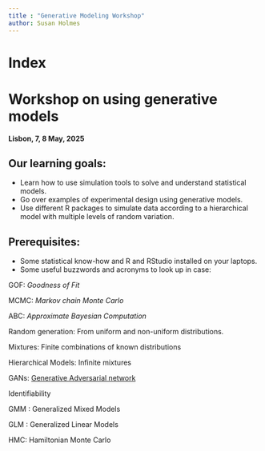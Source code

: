 ```yaml
---
title : "Generative Modeling Workshop"
author: Susan Holmes
---
```


# Index
# Workshop on using generative models

 **Lisbon, 7, 8 May, 2025**


## Our learning goals:

 - Learn how to use simulation tools to solve and understand statistical models.
 - Go over examples of experimental design using generative models.  
 - Use different R packages to simulate data according to a hierarchical model with
 multiple levels of random variation.

## Prerequisites:

- Some statistical know-how and R and RStudio installed on your laptops.
- Some useful buzzwords and acronyms to look up in case: 

 GOF: *Goodness of Fit*
 
 MCMC: *Markov chain Monte Carlo*
 
 ABC: *Approximate Bayesian Computation*
 
 Random generation: From uniform and non-uniform distributions.
 
 Mixtures: Finite combinations of known distributions
 
 Hierarchical Models: Infinite mixtures
 
 GANs: [Generative Adversarial network](https://en.wikipedia.org/wiki/Generative_adversarial_network)
 
 Identifiability
 
 GMM : Generalized Mixed Models
 
 GLM : Generalized Linear Models
 
 HMC: Hamiltonian Monte Carlo
 
 
 


